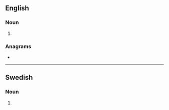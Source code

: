 {{also|Baryons}}
==English==

===Noun===
{{head|en|noun form}}

# {{plural of|en|baryon}}

===Anagrams===
* {{anagrams|en|a=abnorsy|Brayons|Brayson|Raybons}}

----

==Swedish==

===Noun===
{{head|sv|noun form}}

# {{sv-noun-form-indef-gen|baryon}}